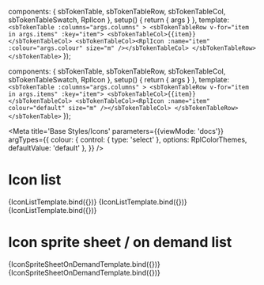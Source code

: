 
  components: { sbTokenTable, sbTokenTableRow, sbTokenTableCol, sbTokenTableSwatch, RplIcon },
  setup() {
    return {
      args
    }
  },
  template: `
    <sbTokenTable :columns="args.columns" >
      <sbTokenTableRow v-for="item in args.items" :key="item">
        <sbTokenTableCol>{{item}}</sbTokenTableCol>
        <sbTokenTableCol><RplIcon :name="item" :colour="args.colour" size="m" /></sbTokenTableCol>
      </sbTokenTableRow>
    </sbTokenTable>
  `
});

  components: { sbTokenTable, sbTokenTableRow, sbTokenTableCol, sbTokenTableSwatch, RplIcon },
  setup() {
    return {
      args
    }
  },
  template: `
    <sbTokenTable :columns="args.columns" >
      <sbTokenTableRow v-for="item in args.items" :key="item">
        <sbTokenTableCol>{{item}}</sbTokenTableCol>
        <sbTokenTableCol><RplIcon :name="item" colour="default" size="m" /></sbTokenTableCol>
      </sbTokenTableRow>
    </sbTokenTable>
  `
});

<Meta
  title='Base Styles/Icons'
  parameters={{viewMode: 'docs'}}
  argTypes={{
    colour: {
      control: { type: 'select' },
      options: RplColorThemes,
      defaultValue: 'default'
    },
  }}
/>

# Icon list
<Canvas>
  <Story
    name="Alert"
    args={{
      columns: ['Alert'],
      items: RplIconGroups.alert
    }}
  >
    {IconListTemplate.bind({})}
  </Story>
  <Story
    name="Social"
    args={{
      columns: ['Social'],
      items: RplIconGroups.social
    }}
  >
    {IconListTemplate.bind({})}
  </Story>
  <Story
    name="Standard"
    args={{
      columns: ['Standard'],
      items: RplIconGroups.standard
    }}
  >
    {IconListTemplate.bind({})}
  </Story>
</Canvas>


# Icon sprite sheet / on demand list
<Canvas>
  <Story
    name="Icons in sprite sheet"
    args={{
      columns: ['Sprite sheet'],
      items: RplCoreIconNames
    }}
  >
    {IconSpriteSheetOnDemandTemplate.bind({})}
  </Story>
  <Story
    name="Icons on demand"
    args={{
      columns: ['On Demand'],
      items: RplCustomIconNames
    }}
  >
    {IconSpriteSheetOnDemandTemplate.bind({})}
  </Story>
</Canvas>
